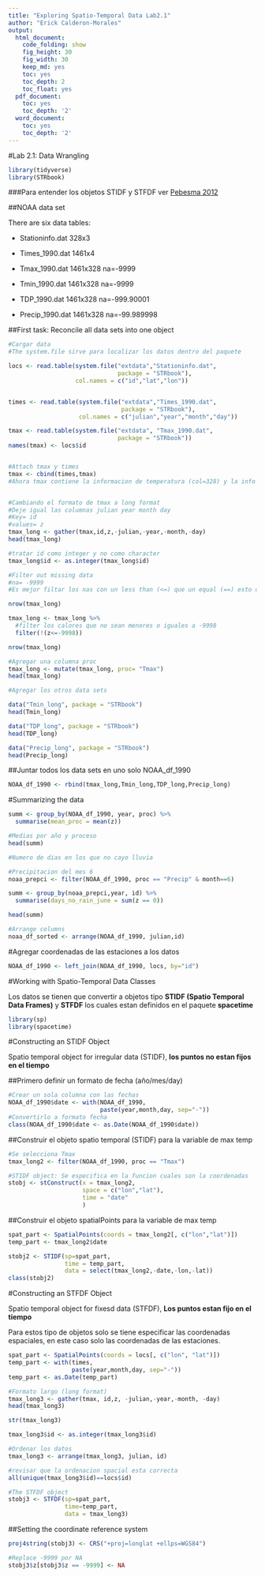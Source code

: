 ```yaml
---
title: "Exploring Spatio-Temporal Data Lab2.1"
author: "Erick Calderon-Morales"
output:
  html_document:
    code_folding: show
    fig_height: 30
    fig_width: 30
    keep_md: yes
    toc: yes
    toc_depth: 2
    toc_float: yes
  pdf_document:
    toc: yes
    toc_depth: '2'
  word_document:
    toc: yes
    toc_depth: '2'
---
```



#Lab 2.1: Data Wrangling

```r
library(tidyverse)
library(STRbook)
```

###Para entender los objetos STIDF y STFDF ver [Pebesma 2012](https://cran.r-project.org/web/packages/spacetime/vignettes/jss816.pdf)

##NOAA data set

There are six data tables:

+ Stationinfo.dat 328x3

+ Times_1990.dat 1461x4

+ Tmax_1990.dat 1461x328 na=-9999

+ Tmin_1990.dat 1461x328 na=-9999

+ TDP_1990.dat 1461x328 na=-999.90001

+ Precip_1990.dat 1461x328 na=-99.989998


##First task: Reconcile all data sets into one object
```r
#Cargar data
#The system.file sirve para localizar los datos dentro del paquete

locs <- read.table(system.file("extdata","Stationinfo.dat",
                               package = "STRbook"),
                   col.names = c("id","lat","lon"))


times <- read.table(system.file("extdata","Times_1990.dat",
                                package = "STRbook"),
                    col.names = c("julian","year","month","day"))

tmax <- read.table(system.file("extdata", "Tmax_1990.dat",
                               package = "STRbook"))
names(tmax) <- locs$id


#Attach tmax y times
tmax <- cbind(times,tmax)
#Ahora tmax contiene la informacion de temperatura (col=328) y la info de tiempo (col=4)


#Cambiando el formato de tmax a long format
#Deje igual las columnas julian year month day
#Key= id 
#values= z
tmax_long <- gather(tmax,id,z,-julian,-year,-month,-day)
head(tmax_long)

#tratar id como integer y no como character
tmax_long$id <- as.integer(tmax_long$id)
```



```r
#Filter out missing data
#na= -9999
#Es mejor filtar los nas con un less than (<=) que un equal (==) esto debido a que este ultimo #genera un error de truncacion 

nrow(tmax_long)

tmax_long <- tmax_long %>% 
  #filter los calores que no sean menores o iguales a -9998
  filter(!(z<=-9998))

nrow(tmax_long)
```


```r
#Agregar una columna proc
tmax_long <- mutate(tmax_long, proc= "Tmax")
head(tmax_long)
```



```r
#Agregar los otros data sets

data("Tmin_long", package = "STRbook")
head(Tmin_long)

data("TDP_long", package = "STRbook")
head(TDP_long)

data("Precip_long", package = "STRbook")
head(Precip_long)
```


##Juntar todos los data sets en uno solo NOAA_df_1990
```r
NOAA_df_1990 <- rbind(tmax_long,Tmin_long,TDP_long,Precip_long)
```

#Summarizing the data
```r
summ <- group_by(NOAA_df_1990, year, proc) %>% 
  summarise(mean_proc = mean(z))

#Medias por año y proceso
head(summ)
```



```r
#Numero de dias en los que no cayo lluvia

#Precipitacion del mes 6
noaa_prepci <- filter(NOAA_df_1990, proc == "Precip" & month==6)

summ <- group_by(noaa_prepci,year, id) %>% 
  summarise(days_no_rain_june = sum(z == 0))

head(summ)
```


```r
#Arrange columns
noaa_df_sorted <- arrange(NOAA_df_1990, julian,id)
```




#Agregar coordenadas de las estaciones a los datos

```r
NOAA_df_1990 <- left_join(NOAA_df_1990, locs, by="id")
```


#Working with Spatio-Temporal Data Classes

Los datos se tienen que convertir a objetos tipo __STIDF (Spatio Temporal Data Frames)__ y __STFDF__ los cuales estan definidos en el paquete __spacetime__

```r
library(sp)
library(spacetime)
```


#Constructing an STIDF Object

Spatio temporal object for irregular data (STIDF), __los puntos no estan fijos en el tiempo__ 


##Primero definir un formato de fecha (año/mes/day)

```r
#Crear un sola columna con las fechas 
NOAA_df_1990$date <- with(NOAA_df_1990,
                          paste(year,month,day, sep="-")) 
#Convertirlo a formato fecha
class(NOAA_df_1990$date <- as.Date(NOAA_df_1990$date))

```

##Construir el objeto spatio temporal (STIDF) para la variable de max temp
```r
#Se selecciona Tmax
tmax_long2 <- filter(NOAA_df_1990, proc == "Tmax")

#STIDF object: Se especifica en la funcion cuales son la coordenadas
stobj <- stConstruct(x = tmax_long2,
                     space = c("lon","lat"),
                     time = "date"
                     )
```



##Construir el objeto spatialPoints para la variable de max temp

```r
spat_part <- SpatialPoints(coords = tmax_long2[, c("lon","lat")])
temp_part <- tmax_long2$date

stobj2 <- STIDF(sp=spat_part,
                time = temp_part,
                data = select(tmax_long2,-date,-lon,-lat))
class(stobj2)

```
 
#Constructing an STFDF Object

Spatio temporal object for fixesd data (STFDF), __Los puntos estan fijo en el tiempo__

Para estos tipo de objetos solo se tiene especificar las coordenadas espaciales, en este caso solo las coordenadas de las estaciones.

```r
spat_part <- SpatialPoints(coords = locs[, c("lon", "lat")])
temp_part <- with(times,
                  paste(year,month,day, sep="-"))
temp_part <- as.Date(temp_part)
```

```r
#Formato largo (long format)
tmax_long3 <- gather(tmax, id,z, -julian,-year,-month, -day)
head(tmax_long3)
```



```r
str(tmax_long3)

tmax_long3$id <- as.integer(tmax_long3$id)

#Ordenar los datos
tmax_long3 <- arrange(tmax_long3, julian, id)

#revisar que la ordenacion spacial esta correcta
all(unique(tmax_long3$id)==locs$id)


```

```r
#The STFDF object
stobj3 <- STFDF(sp=spat_part,
                time=temp_part,
                data = tmax_long3)
```

##Setting the coordinate reference system
```r
proj4string(stobj3) <- CRS("+proj=longlat +ellps=WGS84")
```


```r
#Replace -9999 por NA
stobj3$z[stobj3$z == -9999] <- NA
```

































